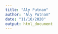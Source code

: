 ```yaml
---
title: "Aly Putnam"
author: "Aly Putnam"
date: "11/10/2020"
output: html_document
---
```

```r

```

